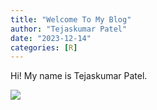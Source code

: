 ```yaml
---
title: "Welcome To My Blog"
author: "Tejaskumar Patel"
date: "2023-12-14"
categories: [R]
---
```


Hi! My name is Tejaskumar Patel.

![](thumbnail.jpg)
